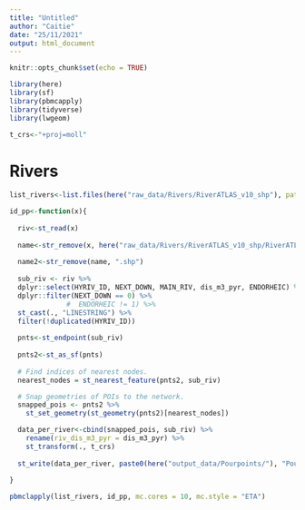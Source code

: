 ```yaml
---
title: "Untitled"
author: "Caitie"
date: "25/11/2021"
output: html_document
---
```


```r
knitr::opts_chunk$set(echo = TRUE)
```

```r
library(here)
library(sf)
library(pbmcapply)
library(tidyverse)
library(lwgeom)

t_crs<-"+proj=moll"

```


# Rivers

```r
list_rivers<-list.files(here("raw_data/Rivers/RiverATLAS_v10_shp"), pattern = "shp", full.names = T)
```

```r
id_pp<-function(x){
  
  riv<-st_read(x)
  
  name<-str_remove(x, here("raw_data/Rivers/RiverATLAS_v10_shp/RiverATLAS_v10_"))
  
  name2<-str_remove(name, ".shp")
  
  sub_riv <- riv %>% 
  dplyr::select(HYRIV_ID, NEXT_DOWN, MAIN_RIV, dis_m3_pyr, ENDORHEIC) %>% 
  dplyr::filter(NEXT_DOWN == 0) %>% 
              #  ENDORHEIC != 1) %>% 
  st_cast(., "LINESTRING") %>% 
  filter(!duplicated(HYRIV_ID))
  
  pnts<-st_endpoint(sub_riv) 
  
  pnts2<-st_as_sf(pnts)
  
  # Find indices of nearest nodes.
  nearest_nodes = st_nearest_feature(pnts2, sub_riv)

  # Snap geometries of POIs to the network.
  snapped_pois <- pnts2 %>%
    st_set_geometry(st_geometry(pnts2)[nearest_nodes])

  data_per_river<-cbind(snapped_pois, sub_riv) %>% 
    rename(riv_dis_m3_pyr = dis_m3_pyr) %>% 
    st_transform(., t_crs)
  
  st_write(data_per_river, paste0(here("output_data/Pourpoints/"), "Pourpoints_",name2, ".shp"), delete_layer =  TRUE)
  
}
```

```r
pbmclapply(list_rivers, id_pp, mc.cores = 10, mc.style = "ETA")
```